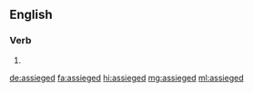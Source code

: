 ==English==

===Verb===
{{head|en|verb form}}

# {{en-past of|assiege}}

[[de:assieged]]
[[fa:assieged]]
[[hi:assieged]]
[[mg:assieged]]
[[ml:assieged]]